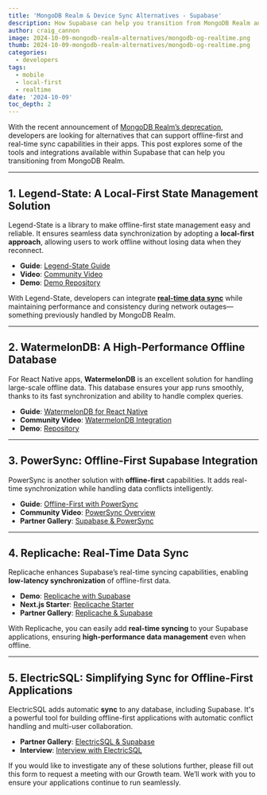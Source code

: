 ```yaml
---
title: 'MongoDB Realm & Device Sync Alternatives - Supabase'
description: How Supabase can help you transition from MongoDB Realm and Device Sync.
author: craig_cannon
image: 2024-10-09-mongodb-realm-alternatives/mongodb-og-realtime.png
thumb: 2024-10-09-mongodb-realm-alternatives/mongodb-og-realtime.png
categories:
  - developers
tags:
  - mobile
  - local-first
  - realtime
date: '2024-10-09'
toc_depth: 2
---
```


With the recent announcement of [MongoDB Realm’s deprecation](https://www.mongodb.com/community/forums/t/device-sync-and-edge-server-are-deprecated/296035), developers are looking for alternatives that can support offline-first and real-time sync capabilities in their apps. This post explores some of the tools and integrations available within Supabase that can help you transitioning from MongoDB Realm.

---

## 1. Legend-State: A Local-First State Management Solution

Legend-State is a library to make offline-first state management easy and reliable. It ensures seamless data synchronization by adopting a **local-first approach**, allowing users to work offline without losing data when they reconnect.

- **Guide**: [Legend-State Guide](https://supabase.com/blog/local-first-expo-legend-state)
- **Video**: [Community Video](https://supabase.link/local-first-expo-legend-state-yt)
- **Demo**: [Demo Repository](https://supabase.link/local-first-expo-gh)

With Legend-State, developers can integrate [**real-time data sync**](https://supabase.com/realtime) while maintaining performance and consistency during network outages—something previously handled by MongoDB Realm.

---

## 2. WatermelonDB: A High-Performance Offline Database

For React Native apps, **WatermelonDB** is an excellent solution for handling large-scale offline data. This database ensures your app runs smoothly, thanks to its fast synchronization and ability to handle complex queries.

- **Guide**: [WatermelonDB for React Native](https://supabase.com/blog/react-native-offline-first-watermelon-db)
- **Community Video**: [WatermelonDB Integration](https://youtu.be/kUlt27KmHDc?si=zoezkb0vSXEqU7Wl)
- **Demo**: [Repository](https://github.com/bndkt/sharemystack/)

---

## 3. PowerSync: Offline-First Supabase Integration

PowerSync is another solution with **offline-first** capabilities. It adds real-time synchronization while handling data conflicts intelligently.

- **Guide**: [Offline-First with PowerSync](https://www.powersync.com/blog/bringing-offline-first-to-supabase)
- **Community Video**: [PowerSync Overview](https://youtu.be/xvvVGOyRgZg?si=QXpA37LWlrPa5-Fr)
- **Partner Gallery**: [Supabase & PowerSync](https://supabase.com/partners/integrations/powersync)

---

## 4. Replicache: Real-Time Data Sync

Replicache enhances Supabase’s real-time syncing capabilities, enabling **low-latency synchronization** of offline-first data.

- **Demo**: [Replicache with Supabase](https://github.com/onsetsoftware/replicache-supabase-edge-function)
- **Next.js Starter**: [Replicache Starter](https://vercel.com/templates/next.js/replicache-starter)
- **Partner Gallery**: [Replicache & Supabase](https://supabase.com/partners/integrations/replicache)

With Replicache, you can easily add **real-time syncing** to your Supabase applications, ensuring **high-performance data management** even when offline.

---

## 5. ElectricSQL: Simplifying Sync for Offline-First Applications

ElectricSQL adds automatic **sync** to any database, including Supabase. It's a powerful tool for building offline-first applications with automatic conflict handling and multi-user collaboration.

- **Partner Gallery**: [ElectricSQL & Supabase](https://supabase.com/partners/integrations/electricsql)
- **Interview**: [Interview with ElectricSQL](https://youtu.be/2wlXszWz_Uc?si=KJZkMZyz_zbn8yyh)

If you would like to investigate any of these solutions further, please fill out this form to request a meeting with our Growth team. We’ll work with you to ensure your applications continue to run seamlessly.
